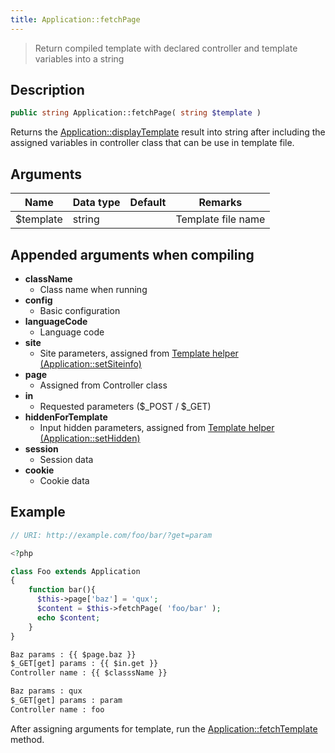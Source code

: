 ```yaml
---
title: Application::fetchPage
---
```


> Return compiled template with declared controller and template variables into a string

## Description

```php
public string Application::fetchPage( string $template )
```

Returns the [Application::displayTemplate](/docs/fegg/basic/templates/methods/displaytemplate) result into string after including the assigned variables in controller class that can be use in template file.

## Arguments

| Name      | Data type | Default | Remarks            |
| --------- | --------- | ------- | ------------------ |
| $template | string    |         | Template file name |

## Appended arguments when compiling

* **className**
    * Class name when running
* **config**
    * Basic configuration
* **languageCode**
    * Language code
* **site**
    * Site parameters, assigned from [Template helper (Application::setSiteinfo)](#)
* **page**
    * Assigned from Controller class
* **in**
    * Requested parameters ($_POST / $_GET)
* **hiddenForTemplate**
    * Input hidden parameters, assigned from [Template helper (Application::setHidden)](#)
* **session**
    * Session data
* **cookie**
    * Cookie data

## Example

```php title="code/application/Foo.php"
// URI: http://example.com/foo/bar/?get=param

<?php

class Foo extends Application
{
    function bar(){
      $this->page['baz'] = 'qux';
      $content = $this->fetchPage( 'foo/bar' );
      echo $content;
    }
}
```

```html title="code/template/foo/bar.tpl"
Baz params : {{ $page.baz }}
$_GET[get] params : {{ $in.get }}
Controller name : {{ $classsName }}
```

```html title="Output"
Baz params : qux
$_GET[get] params : param
Controller name : foo
```

After assigning arguments for template, run the [Application::fetchTemplate](/docs/fegg/basic/templates/methods/fetchtemplate) method.